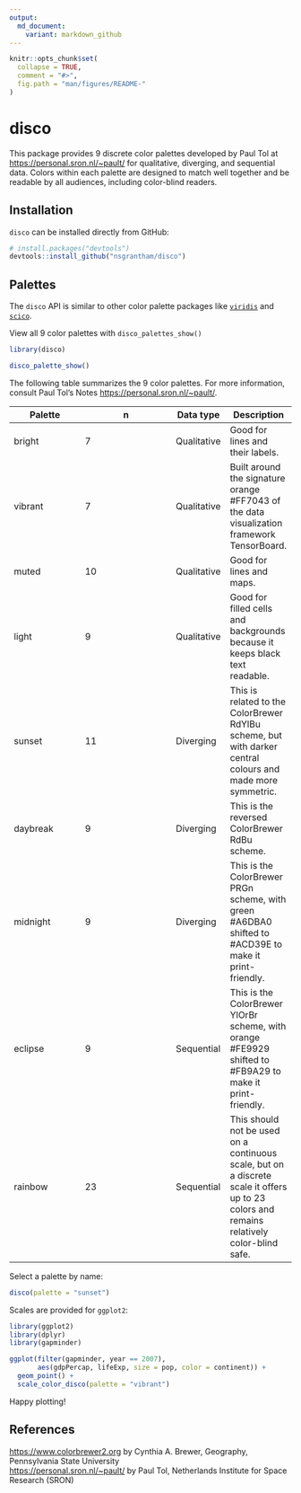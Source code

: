 ```yaml
---
output:
  md_document:
    variant: markdown_github
---
```


<!-- README.md is generated from README.Rmd. Please edit that file -->

```r
knitr::opts_chunk$set(
  collapse = TRUE,
  comment = "#>",
  fig.path = "man/figures/README-"
)
```

# disco

This package provides 9 discrete color palettes developed by Paul Tol at <https://personal.sron.nl/~pault/> for qualitative, diverging, and sequential data. Colors within each palette are designed to match well together and be readable by all audiences, including color-blind readers.

## Installation

`disco` can be installed directly from GitHub:

```r
# install.packages("devtools")
devtools::install_github("nsgrantham/disco")
```

## Palettes

The `disco` API is similar to other color palette packages like [`viridis`](https://github.com/sjmgarnier/viridis) and [`scico`](https://github.com/thomasp85/scico).

View all 9 color palettes with `disco_palettes_show()` 

```r
library(disco)

disco_palette_show()
```

The following table summarizes the 9 color palettes. For more information, consult Paul Tol's Notes <https://personal.sron.nl/~pault/>.

| Palette | n | Data type | Description |
|--------------|------------------|-----------|-------------|
|bright|7|Qualitative|Good for lines and their labels.|
|vibrant|7|Qualitative|Built around the signature orange #FF7043 of the data visualization framework TensorBoard.|
|muted|10|Qualitative|Good for lines and maps.|
|light|9|Qualitative|Good for filled cells and backgrounds because it keeps black text readable.|
|sunset|11|Diverging|This is related to the ColorBrewer RdYlBu scheme, but with darker central colours and made more symmetric.|
|daybreak|9|Diverging|This is the reversed ColorBrewer RdBu scheme.|
|midnight|9|Diverging|This is the ColorBrewer PRGn scheme, with green #A6DBA0 shifted to #ACD39E to make it print-friendly.|
|eclipse|9|Sequential|This is the ColorBrewer YlOrBr scheme, with orange #FE9929 shifted to #FB9A29 to make it print-friendly.|
|rainbow|23|Sequential|This should not be used on a continuous scale, but on a discrete scale it offers up to 23 colors and remains relatively color-blind safe.|

Select a palette by name:

```r
disco(palette = "sunset")
```

Scales are provided for `ggplot2`:

```r
library(ggplot2)
library(dplyr)
library(gapminder)

ggplot(filter(gapminder, year == 2007), 
       aes(gdpPercap, lifeExp, size = pop, color = continent)) +
  geom_point() +
  scale_color_disco(palette = "vibrant")
```

Happy plotting!

## References

<https://www.colorbrewer2.org> by Cynthia A. Brewer, Geography, Pennsylvania State University  
<https://personal.sron.nl/~pault/> by Paul Tol, Netherlands Institute for Space Research (SRON) 
